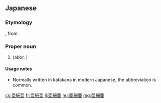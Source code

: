 {{also|亞細亞|亚细亚}}
==Japanese==

===Etymology===
{{ja-kanjitab|yomi=irr|あ|じ|あ|sort=あじあ}}
{{ateji|c2=y}}, from {{etyl|zh|ja|sort=あじあ}} {{m|zh|亞細亞}}

===Proper noun===
{{ja-pos|アジア|proper|kyu=亞細亞}}

# {{rare spelling of|アジア|lang=ja|sort=あじあ}} (abbr. {{ja-l|亜}})

====Usage notes====
* Normally written in katakana in modern Japanese, the abbreviation {{ja-l|亜}} is common.

[[cs:亜細亜]]
[[fr:亜細亜]]
[[li:亜細亜]]
[[hu:亜細亜]]
[[mg:亜細亜]]